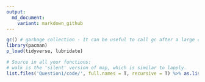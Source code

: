 ```yaml
---
output:
  md_document:
    variant: markdown_github
---
```





```r

gc() # garbage collection - It can be useful to call gc after a large object has been removed, as this may prompt R to return memory to the operating system.
library(pacman)
p_load(tidyverse, lubridate)

# Source in all your functions:
# walk is the 'silent' version of map, which is similar to lapply.
list.files('Question1/code/', full.names = T, recursive = T) %>% as.list() %>% walk(~source(.))

```


